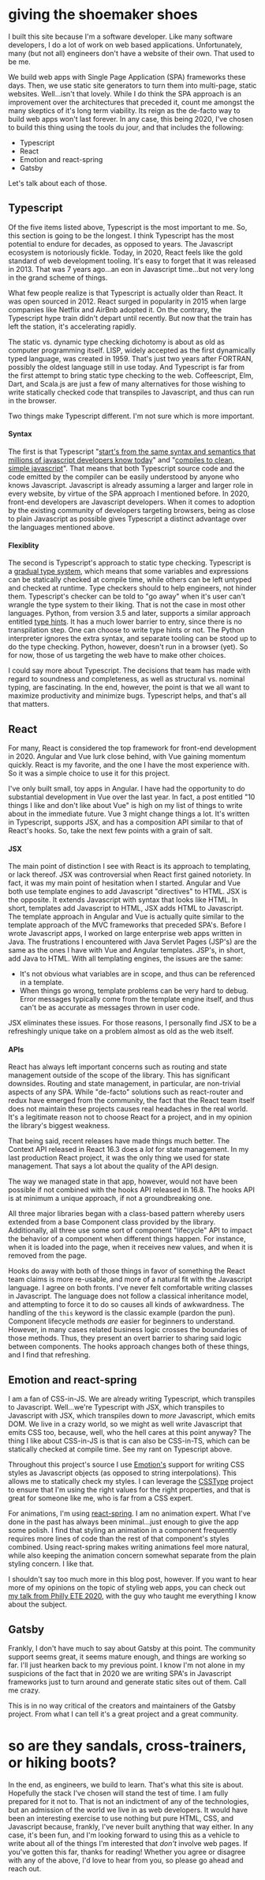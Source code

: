 
# giving the shoemaker shoes

I built this site because I'm a software developer.  Like many software developers,
I do a lot of work on web based applications.  Unfortunately, many (but not all) engineers don't
have a website of their own.  That used to be me.

We build web apps with Single Page Application (SPA) frameworks these days.  Then, we use
static site generators to turn them into multi-page, static websites.  Well...isn't that lovely.  While I do think the SPA
approach is an improvement over the architectures that preceded it,
count me amongst the many skeptics of it's long term viability. Its reign as the de-facto way to build web apps won't last forever.
In any case, this being 2020, I've chosen to build this thing using the tools du jour, and that
includes the following:

- Typescript
- React
- Emotion and react-spring
- Gatsby

Let's talk about each of those.

## Typescript

Of the five items listed above, Typescript is the most important to me.  So, this section is going to be the longest.
I think Typescript has the most potential to endure for decades, as opposed to years.
The Javascript ecosystem is notoriously fickle.  Today, in 2020,
React feels like the gold standard of web development tooling.  It's easy to forget that it was released in 2013.  That was 7 years ago...an eon in Javascript time...but not very long in the grand scheme of things.

What few people realize is that Typescript is actually older than React. It was open sourced in 2012.
React surged in popularity in 2015 when large companies like Netflix and AirBnb adopted it.  On the contrary,
the Typescript hype train didn't depart until recently.  But now that the train has left the station,
it's accelerating rapidly.

The static vs. dynamic type checking dichotomy is about as old as computer programming itself.
LISP, widely accepted as the first dynamically typed language, was created in 1959.
That's just two years after FORTRAN, possibly the oldest language still in use today.
And Typescript is far from the first attempt to bring static type checking to the web.
Coffeescript, Elm, Dart, and Scala.js are just a few of many alternatives for those wishing to write statically checked
code that transpiles to Javascript, and thus can run in the browser.

Two things make Typescript different.  I'm not sure which is more important.

#### Syntax

The first is that Typescript "[start's from the same syntax and semantics that millions of javascript developers know today](https://www.typescriptlang.org/)"
and "[compiles to clean, simple javascript](https://www.typescriptlang.org/)".  That means that both Typescript source code and the code emitted
by the compiler can be easily understood by anyone who knows Javascript.  Javascript is already assuming
a larger and larger role in every website, by virtue of the SPA approach I mentioned before.  In 2020,
front-end developers are Javascript developers.  When it comes to adoption by the existing community of
developers targeting browsers, being as close to plain Javascript as possible gives
Typescript a distinct advantage over the languages mentioned above.

#### Flexiblity

The second is Typescript's approach to static type checking.  Typescript is a [gradual type system](https://en.wikipedia.org/wiki/Gradual_typing), which
means that some variables and expressions can be statically checked at compile time, while others can be left
untyped and checked at runtime.  Type checkers should to help engineers, not hinder them.  Typescript's
checker can be told to "go away" when it's user can't wrangle the type system to their liking.  That is not
the case in most other languages.  Python, from version 3.5 and later, supports a similar approach entitled
[type hints](https://docs.python.org/3/library/typing.html).  It has a much lower barrier to entry, since there is no transpilation step.  One can choose to
write type hints or not.  The Python interpreter ignores the extra syntax, and separate tooling can be stood
up to do the type checking.
Python, however, doesn't run in a browser (yet).  So for now, those of us targeting the web have to
make other choices.

I could say more about Typescript.
The decisions that team has made with regard to soundness and completeness, as well as
structural vs. nominal typing, are fascinating.  In the end, however, the point is
that we all want to maximize productivity and minimize bugs.  Typescript helps, and that's all that matters.

## React

For many, React is considered the top framework for front-end development in 2020.
Angular and Vue lurk close behind, with Vue gaining momentum quickly.  React is my favorite,
and the one I have the most experience with. So it was a simple choice to use it for this project.

I've only built small, toy apps in Angular.  I have had the opportunity to do substantial development in Vue over the last year.
In fact, a post entitled "10 things I like and don't like about Vue" is high on my list of things
to write about in the immediate future.  Vue 3 might change things a lot. It's written in Typescript, supports JSX,
and has a composition API similar to that of React's hooks. So, take the next few points with a grain of salt.

#### JSX

The main point of distinction I see with React is its approach to templating, or lack thereof.
JSX was controversial when React first gained notoriety.  In fact, it was my main point of hesitation when I started.  Angular
and Vue both use template engines to add Javascript "directives" to HTML.  JSX is the opposite.  It extends Javascript
with syntax that looks like HTML.  In short, templates add Javascript to HTML,
JSX adds HTML to Javascript.  The template approach in Angular and Vue is actually quite similar to the template
approach of the MVC frameworks that preceded SPA's.  Before I wrote Javascript apps, I worked on large
enterprise web apps written in Java.  The frustrations I encountered with Java Servlet Pages
(JSP's) are the same as the ones I have with Vue and Angular templates.  JSP's, in short, add Java to
HTML.  With all templating engines, the issues are the same:

- It's not obvious what variables are in scope, and thus can be referenced in a template.
- When things go wrong, template problems can be very hard to debug.  Error messages typically come
from the template engine itself, and thus can't be as accurate as messages thrown in user code.

JSX eliminates these issues. For those reasons, I personally find JSX to be a refreshingly unique take on
a problem almost as old as the web itself.

#### APIs

React has always left important concerns such as routing and state management outside of the scope of the library.
This has significant downsides.  Routing and state management, in particular, are non-trivial aspects of any SPA.
While "de-facto" solutions such as react-router and redux have emerged from the community, the fact that the React team
itself does not maintain these projects causes real headaches in the real world.  It's a legitimate reason not to
choose React for a project, and in my opinion the library's biggest weakness.

That being said, recent releases have made things much better. The Context API released in React 16.3 does a *lot* for state management.
In my last production React project, it was the only thing we used for state management.  That says a lot about the quality of the API design.

The way we managed state in that app, however, would not have been possible if not combined with the hooks API released in 16.8.  The hooks
API is at minimum a unique approach, if not a groundbreaking one.

All three major libraries began with a class-based pattern whereby users extended from a base
Component class provided by the library.  Additionally, all three use some sort of component "lifecycle" API to impact the behavior of a component when
different things happen.  For instance, when it is loaded into the page, when it receives new values, and when it
is removed from the page.

Hooks do away with both of those things in favor of something the React
team claims is more re-usable, and more of a natural fit with the Javascript language.  I agree on both fronts.  I've
never felt comfortable writing classes in Javascript.  The language does not follow a classical inheritance model,
and attempting to force it to do so causes all kinds of awkwardness.  The handling of the `this` keyword is the
classic example (pardon the pun).  Component lifecycle methods _are_ easier for beginners to understand.  However,
in many cases related business logic crosses the boundaries of those methods.  Thus, they present an overt barrier to
sharing said logic between components.  The hooks approach changes both of these things, and I find that refreshing.

## Emotion and react-spring

I am a fan of CSS-in-JS.  We are already writing Typescript, which transpiles to Javascript.  Well...we're
Typescript with JSX, which transpiles to Javascript with JSX, which transpiles down to _more_ Javascript, which emits DOM.
We live in a crazy world, so we might as well write Javascript that emits CSS too, because, well, who
the hell cares at this point anyway?  The thing I like about CSS-in-JS is that is can also be CSS-in-TS,
which can be statically checked at compile time.  See my rant on Typescript above.

Throughout this project's source I use [Emotion's](https://emotion.sh/docs/introduction) support for writing CSS styles as Javascript objects
(as opposed to string interpolations).  This allows me to statically check my styles.  I can leverage the [CSSType](https://github.com/frenic/csstype)
project to ensure that I'm using the right values for the right properties, and that is great
for someone like me, who is far from a CSS expert.

For animations, I'm using [react-spring](https://www.react-spring.io/). I am no animation expert.  What I've done in the past
has always been minimal...just enough to give the app some polish.  I find that styling an animation in a component
frequently requires more lines of code than the rest of that component's styles combined.  Using react-spring
makes writing animations feel more natural, while also keeping the animation concern somewhat separate from the plain
styling concern.  I like that.

I shouldn't say too much more in this blog post, however.  If you want to hear more of my opinions
on the topic of styling web apps, you can check out [my talk from Philly ETE 2020](https://2020.phillyemergingtech.com/talks/typesafe-design-systems/), with the guy who taught me everything
I know about the subject.

## Gatsby

Frankly, I don't have much to say about Gatsby at this point.  The community support seems great,
it seems mature enough, and things are working so far.  I'll just hearken back to my previous point.
I know I'm not alone in my suspicions of the fact that in 2020 we are writing SPA's in
Javascript frameworks just to turn around and generate static sites out of them.  Call me crazy.

This is in no way critical of the creators and maintainers of the Gatsby project.  From what I
can tell it's a great project and a great community.

# so are they sandals, cross-trainers, or hiking boots?

In the end, as engineers, we build to learn.  That's what this site is about.  Hopefully the stack I've chosen will stand the test of time.  I am fully
prepared for it not to.  That is not an indictment of any of the technologies, but an admission of the world we live
in as web developers.  It would have been an interesting exercise to use nothing but pure HTML, CSS, and
Javascript because, frankly, I've never built anything that way either.  In any case, it's been fun, and I'm looking forward
to using this as a vehicle to write about all of the things I'm interested that _don't_ involve web pages.  If you've gotten
this far, thanks for reading!  Whether you agree or disagree with any of the above, I'd love to hear from you, so please
go ahead and <LayoutLink to="/contact"> reach out</LayoutLink>.
